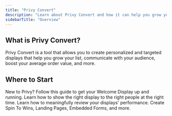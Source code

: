 ```yaml
---
title: "Privy Convert"
description: "Learn about Privy Convert and how it can help you grow your business."
sidebarTitle: "Overview"
---
```


## What is Privy Convert?

Privy Convert is a tool that allows you to create personalized and targeted displays that help you grow your list, communicate with your audience, boost your average order value, and more.

## Where to Start

<Card title="Launch your first display" icon="rocket" horizontal={true} href="<a href=&#x22;https://privy.mintlify.app/docs/learn/displays/create-a-display&#x22; /a>">
  New to Privy? Follow this guide to get your Welcome Display up and running.
</Card>

<CardGroup cols="2">
  <Card title="Targeting + Settings" icon="bullseye-arrow" horizontal={true}>
    Learn how to show the right display to the right people at the right time.
  </Card>

  <Card title="Reporting" icon="chart-line" horizontal={true}>
    Learn how to meaningfully review your displays' performance.
  </Card>

  <Card title="Classic Designer" icon="sparkles" horizontal={true}>
    Create Spin To Wins, Landing Pages, Embedded Forms, and more.
  </Card>
</CardGroup>
